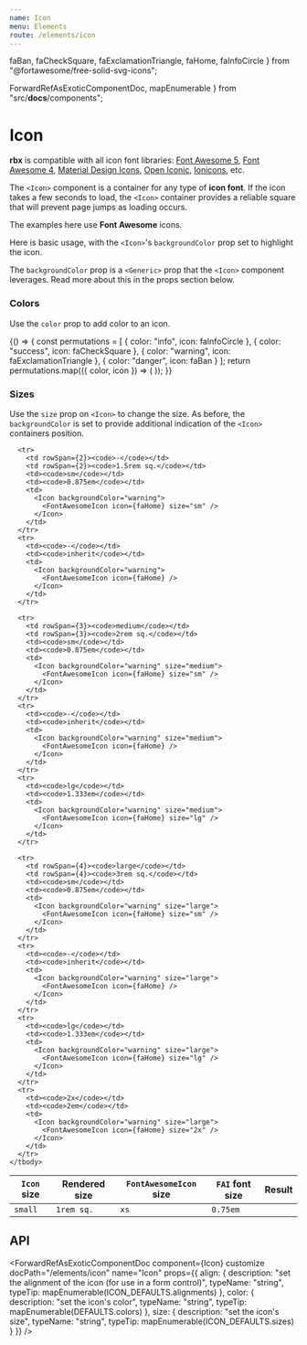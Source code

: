```yaml
---
name: Icon
menu: Elements
route: /elements/icon
---
```


  faBan,
  faCheckSquare,
  faExclamationTriangle,
  faHome,
  faInfoCircle
} from "@fortawesome/free-solid-svg-icons";

  ForwardRefAsExoticComponentDoc,
  mapEnumerable
} from "src/__docs__/components";

# Icon

**rbx** is compatible with all icon font libraries:
[Font Awesome 5](https://fontawesome.com),
[Font Awesome 4](http://fontawesome.io/),
[Material Design Icons](https://materialdesignicons.com/),
[Open Iconic](https://useiconic.com/open),
[Ionicons](http://ionicons.com/),
etc.

The `<Icon>` component is a container for any type of **icon font**.
If the icon takes a few seconds to load, the `<Icon>` container provides a reliable square that will prevent page jumps as loading occurs.

The examples here use **Font Awesome** icons.

Here is basic usage, with the `<Icon>`'s `backgroundColor` prop set to highlight the icon.

The `backgroundColor` prop is a `<Generic>` prop that the `<Icon>` component leverages.
Read more about this in the props section below.

<Playground>
  <Icon backgroundColor="warning">
    <FontAwesomeIcon icon={faHome} />
  </Icon>
</Playground>

### Colors

Use the `color` prop to add color to an icon.

<Playground>
  {() => {
    const permutations = [
      { color: "info", icon: faInfoCircle },
      { color: "success", icon: faCheckSquare },
      { color: "warning", icon: faExclamationTriangle },
      { color: "danger", icon: faBan }
    ];
    return permutations.map(({ color, icon }) => (
      <Icon color={color} key={color}>
        <FontAwesomeIcon icon={icon} />
      </Icon>
    ));
  }}
</Playground>

### Sizes

Use the `size` prop on `<Icon>` to change the size.
As before, the `backgroundColor` is set to provide additional indication of the `<Icon>` containers position.

<Playground>
  <Table bordered>
    <thead>
      <tr>
        <th><code>Icon</code> size</th>
        <th>Rendered size</th>
        <th><code>FontAwesomeIcon</code> size</th>
        <th><code>FAI</code> font size</th>
        <th>Result</th>
      </tr>
    </thead>
    <tbody>
      <tr>
        <td><code>small</code></td>
        <td><code>1rem sq.</code></td>
        <td><code>xs</code></td>
        <td><code>0.75em</code></td>
        <td>
          <Icon backgroundColor="warning" size="small">
            <FontAwesomeIcon icon={faHome} size="xs" />
          </Icon>
        </td>
      </tr>

      <tr>
        <td rowSpan={2}><code>-</code></td>
        <td rowSpan={2}><code>1.5rem sq.</code></td>
        <td><code>sm</code></td>
        <td><code>0.875em</code></td>
        <td>
          <Icon backgroundColor="warning">
            <FontAwesomeIcon icon={faHome} size="sm" />
          </Icon>
        </td>
      </tr>
      <tr>
        <td><code>-</code></td>
        <td><code>inherit</code></td>
        <td>
          <Icon backgroundColor="warning">
            <FontAwesomeIcon icon={faHome} />
          </Icon>
        </td>
      </tr>

      <tr>
        <td rowSpan={3}><code>medium</code></td>
        <td rowSpan={3}><code>2rem sq.</code></td>
        <td><code>sm</code></td>
        <td><code>0.875em</code></td>
        <td>
          <Icon backgroundColor="warning" size="medium">
            <FontAwesomeIcon icon={faHome} size="sm" />
          </Icon>
        </td>
      </tr>
      <tr>
        <td><code>-</code></td>
        <td><code>inherit</code></td>
        <td>
          <Icon backgroundColor="warning" size="medium">
            <FontAwesomeIcon icon={faHome} />
          </Icon>
        </td>
      </tr>
      <tr>
        <td><code>lg</code></td>
        <td><code>1.333em</code></td>
        <td>
          <Icon backgroundColor="warning" size="medium">
            <FontAwesomeIcon icon={faHome} size="lg" />
          </Icon>
        </td>
      </tr>

      <tr>
        <td rowSpan={4}><code>large</code></td>
        <td rowSpan={4}><code>3rem sq.</code></td>
        <td><code>sm</code></td>
        <td><code>0.875em</code></td>
        <td>
          <Icon backgroundColor="warning" size="large">
            <FontAwesomeIcon icon={faHome} size="sm" />
          </Icon>
        </td>
      </tr>
      <tr>
        <td><code>-</code></td>
        <td><code>inherit</code></td>
        <td>
          <Icon backgroundColor="warning" size="large">
            <FontAwesomeIcon icon={faHome} />
          </Icon>
        </td>
      </tr>
      <tr>
        <td><code>lg</code></td>
        <td><code>1.333em</code></td>
        <td>
          <Icon backgroundColor="warning" size="large">
            <FontAwesomeIcon icon={faHome} size="lg" />
          </Icon>
        </td>
      </tr>
      <tr>
        <td><code>2x</code></td>
        <td><code>2em</code></td>
        <td>
          <Icon backgroundColor="warning" size="large">
            <FontAwesomeIcon icon={faHome} size="2x" />
          </Icon>
        </td>
      </tr>
    </tbody>

  </Table>
</Playground>

## API

<ForwardRefAsExoticComponentDoc
  component={Icon}
  customize
  docPath="/elements/icon"
  name="Icon"
  props={{
    align: {
      description: "set the alignment of the icon (for use in a form control)",
      typeName: "string",
      typeTip: mapEnumerable(ICON_DEFAULTS.alignments)
    },
    color: {
      description: "set the icon's color",
      typeName: "string",
      typeTip: mapEnumerable(DEFAULTS.colors)
    },
    size: {
      description: "set the icon's size",
      typeName: "string",
      typeTip: mapEnumerable(ICON_DEFAULTS.sizes)
    }
  }}
/>
